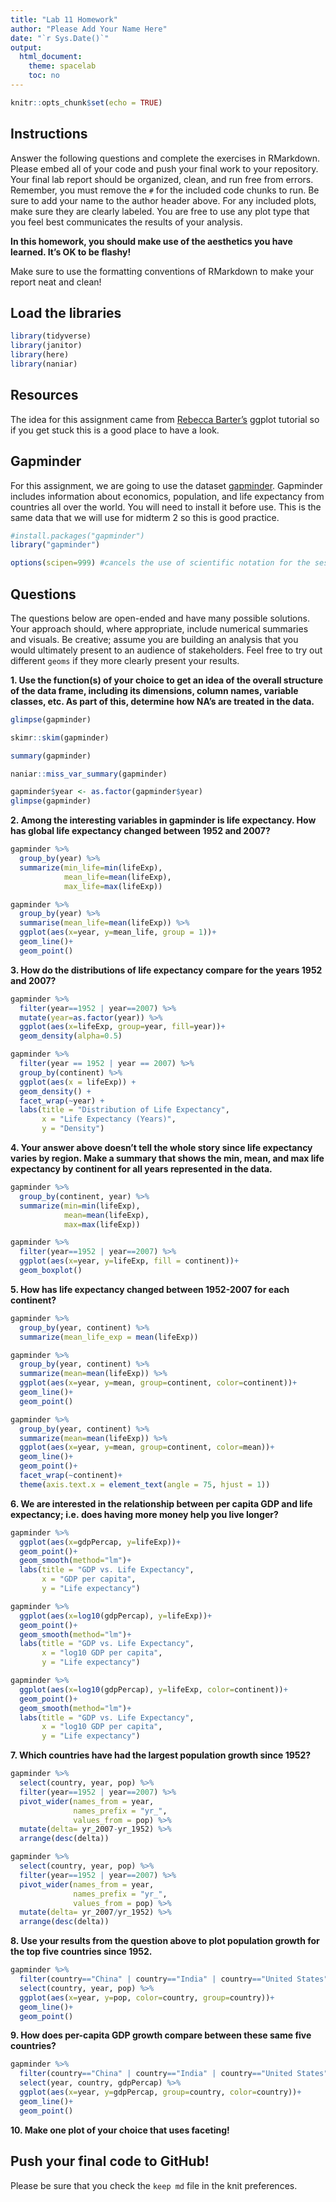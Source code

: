 ```yaml
---
title: "Lab 11 Homework"
author: "Please Add Your Name Here"
date: "`r Sys.Date()`"
output:
  html_document:
    theme: spacelab
    toc: no
---
```


```r
knitr::opts_chunk$set(echo = TRUE)
```

## Instructions
Answer the following questions and complete the exercises in RMarkdown. Please embed all of your code and push your final work to your repository. Your final lab report should be organized, clean, and run free from errors. Remember, you must remove the `#` for the included code chunks to run. Be sure to add your name to the author header above. For any included plots, make sure they are clearly labeled. You are free to use any plot type that you feel best communicates the results of your analysis.  

**In this homework, you should make use of the aesthetics you have learned. It's OK to be flashy!**

Make sure to use the formatting conventions of RMarkdown to make your report neat and clean!  

## Load the libraries
```r
library(tidyverse)
library(janitor)
library(here)
library(naniar)
``` 

## Resources
The idea for this assignment came from [Rebecca Barter's](http://www.rebeccabarter.com/blog/2017-11-17-ggplot2_tutorial/) ggplot tutorial so if you get stuck this is a good place to have a look.  

## Gapminder
For this assignment, we are going to use the dataset [gapminder](https://cran.r-project.org/web/packages/gapminder/index.html). Gapminder includes information about economics, population, and life expectancy from countries all over the world. You will need to install it before use. This is the same data that we will use for midterm 2 so this is good practice.
```r
#install.packages("gapminder")
library("gapminder")
```

```r
options(scipen=999) #cancels the use of scientific notation for the session
```

## Questions
The questions below are open-ended and have many possible solutions. Your approach should, where appropriate, include numerical summaries and visuals. Be creative; assume you are building an analysis that you would ultimately present to an audience of stakeholders. Feel free to try out different `geoms` if they more clearly present your results.  

**1. Use the function(s) of your choice to get an idea of the overall structure of the data frame, including its dimensions, column names, variable classes, etc. As part of this, determine how NA's are treated in the data.**  

```r
glimpse(gapminder)
```

```r
skimr::skim(gapminder)
```
```r
summary(gapminder)
```


```r
naniar::miss_var_summary(gapminder)
```

```r
gapminder$year <- as.factor(gapminder$year)
glimpse(gapminder)
```


**2. Among the interesting variables in gapminder is life expectancy. How has global life expectancy changed between 1952 and 2007?**

```r
gapminder %>% 
  group_by(year) %>% 
  summarize(min_life=min(lifeExp),
            mean_life=mean(lifeExp),
            max_life=max(lifeExp))
```

```r
gapminder %>% 
  group_by(year) %>% 
  summarise(mean_life=mean(lifeExp)) %>% 
  ggplot(aes(x=year, y=mean_life, group = 1))+
  geom_line()+
  geom_point()
```

**3. How do the distributions of life expectancy compare for the years 1952 and 2007?**

```r
gapminder %>% 
  filter(year==1952 | year==2007) %>% 
  mutate(year=as.factor(year)) %>% 
  ggplot(aes(x=lifeExp, group=year, fill=year))+
  geom_density(alpha=0.5)
```
```r
gapminder %>%
  filter(year == 1952 | year == 2007) %>%
  group_by(continent) %>%
  ggplot(aes(x = lifeExp)) + 
  geom_density() + 
  facet_wrap(~year) +
  labs(title = "Distribution of Life Expectancy",
       x = "Life Expectancy (Years)",
       y = "Density") 
```

**4. Your answer above doesn't tell the whole story since life expectancy varies by region. Make a summary that shows the min, mean, and max life expectancy by continent for all years represented in the data.**

```r
gapminder %>% 
  group_by(continent, year) %>% 
  summarize(min=min(lifeExp),
            mean=mean(lifeExp),
            max=max(lifeExp))
```
```r
gapminder %>% 
  filter(year==1952 | year==2007) %>%
  ggplot(aes(x=year, y=lifeExp, fill = continent))+
  geom_boxplot()
```

**5. How has life expectancy changed between 1952-2007 for each continent?**

```r
gapminder %>%
  group_by(year, continent) %>%
  summarize(mean_life_exp = mean(lifeExp)) 
```

```r
gapminder %>% 
  group_by(year, continent) %>% 
  summarize(mean=mean(lifeExp)) %>% 
  ggplot(aes(x=year, y=mean, group=continent, color=continent))+
  geom_line()+
  geom_point()
```
```r
gapminder %>% 
  group_by(year, continent) %>% 
  summarize(mean=mean(lifeExp)) %>% 
  ggplot(aes(x=year, y=mean, group=continent, color=mean))+
  geom_line()+
  geom_point()+
  facet_wrap(~continent)+
  theme(axis.text.x = element_text(angle = 75, hjust = 1))
```

**6. We are interested in the relationship between per capita GDP and life expectancy; i.e. does having more money help you live longer?**

```r
gapminder %>%
  ggplot(aes(x=gdpPercap, y=lifeExp))+
  geom_point()+
  geom_smooth(method="lm")+
  labs(title = "GDP vs. Life Expectancy",
       x = "GDP per capita",
       y = "Life expectancy")
```

```r
gapminder %>%
  ggplot(aes(x=log10(gdpPercap), y=lifeExp))+
  geom_point()+
  geom_smooth(method="lm")+
  labs(title = "GDP vs. Life Expectancy",
       x = "log10 GDP per capita",
       y = "Life expectancy")
```

```r
gapminder %>%
  ggplot(aes(x=log10(gdpPercap), y=lifeExp, color=continent))+
  geom_point()+
  geom_smooth(method="lm")+
  labs(title = "GDP vs. Life Expectancy",
       x = "log10 GDP per capita",
       y = "Life expectancy")
```

**7. Which countries have had the largest population growth since 1952?**

```r
gapminder %>% 
  select(country, year, pop) %>% 
  filter(year==1952 | year==2007) %>% 
  pivot_wider(names_from = year,
              names_prefix = "yr_",
              values_from = pop) %>% 
  mutate(delta= yr_2007-yr_1952) %>% 
  arrange(desc(delta))
```

```r
gapminder %>% 
  select(country, year, pop) %>% 
  filter(year==1952 | year==2007) %>% 
  pivot_wider(names_from = year,
              names_prefix = "yr_",
              values_from = pop) %>% 
  mutate(delta= yr_2007/yr_1952) %>% 
  arrange(desc(delta))
```

**8. Use your results from the question above to plot population growth for the top five countries since 1952.**

```r
gapminder %>% 
  filter(country=="China" | country=="India" | country=="United States" | country=="Indonesia" | country=="Brazil") %>% 
  select(country, year, pop) %>% 
  ggplot(aes(x=year, y=pop, color=country, group=country))+
  geom_line()+
  geom_point()
```

**9. How does per-capita GDP growth compare between these same five countries?**

```r
gapminder %>% 
  filter(country=="China" | country=="India" | country=="United States" | country=="Indonesia" | country=="Brazil") %>% 
  select(year, country, gdpPercap) %>% 
  ggplot(aes(x=year, y=gdpPercap, group=country, color=country))+
  geom_line()+
  geom_point()
```

**10. Make one plot of your choice that uses faceting!**


## Push your final code to GitHub!
Please be sure that you check the `keep md` file in the knit preferences. 